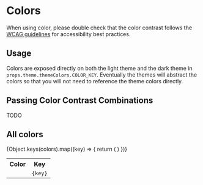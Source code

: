 <!-- Colors.stories.mdx-->


<Meta title="Foundations/Colors" />

# Colors

When using color, please double check that the color contrast follows the [WCAG guidelines](https://developer.mozilla.org/en-US/docs/Web/Accessibility/Understanding_WCAG/Perceivable/Color_contrast) for accessibility best practices.

## Usage

Colors are exposed directly on both the light theme and the dark theme in `props.theme.themeColors.COLOR_KEY`. Eventually the themes will abstract the colors so that you will not need to reference the theme colors directly.

## Passing Color Contrast Combinations

TODO

## All colors

<table>
  <tr>
    <th>Color</th>
    <th>Key</th>
  </tr>
  {Object.keys(colors).map((key) => {
    return (
      <tr>
        <td style={{ backgroundColor: colors[key], width: '1.5em' }}></td>
        <td>
          <code>{key}</code>
        </td>
      </tr>
    )
  })}
</table>
